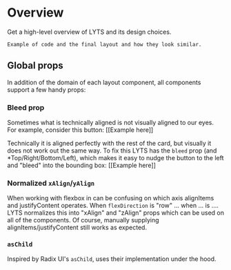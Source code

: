 
# Overview

Get a high-level overview of LYTS and its design choices.

```
Example of code and the final layout and how they look similar.

```

## Global props

In addition of the domain of each layout component, all components support a few handy props:

### Bleed prop

Sometimes what is technically aligned is not visually aligned to our eyes. For example, consider this button:
[[Example here]]

Technically it is aligned perfectly with the rest of the card, but visually it does not work out the same way. To fix this LYTS has the `bleed` prop (and *Top/Right/Bottom/Left), which makes it easy to nudge the button to the left and "bleed" into the bounding box:
[[Example here]]

### Normalized `xAlign`/`yAlign`

When working with flexbox in can be confusing on which axis alignItems and justifyContent operates. When `flexDirection` is "row" ... when ... is .... LYTS normalizes this into "xAlign" and "zAlign" props which can be used on all of the components. Of course, manually supplying alignItems/justifyContent still works as expected.

### `asChild`

Inspired by Radix UI's `asChild`, uses their implementation under the hood.
